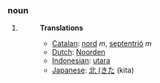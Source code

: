 ===noun===
#
#:'''Translations'''
#:*[[Catalan]]: [[nord]] ''m'', [[septentrió]] ''m''
#:*[[Dutch]]: [[Noorden]]
#:*[[Indonesian]]: [[utara]]
#:*[[Japanese]]: [[北 (きた]] (kita)